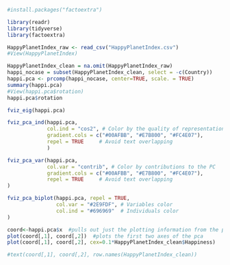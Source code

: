 
```r
#install.packages("factoextra")

```

```r
library(readr)
library(tidyverse)
library(factoextra)
```


```r
HappyPlanetIndex_raw <- read_csv("HappyPlanetIndex.csv")
#View(HappyPlanetIndex)
```


```r

HappyPlanetIndex_clean = na.omit(HappyPlanetIndex_raw)
happi_nocase = subset(HappyPlanetIndex_clean, select = -c(Country))
happi.pca <- prcomp(happi_nocase, center=TRUE, scale. = TRUE)
summary(happi.pca)
#View(happi.pca$rotation)
happi.pca$rotation
```
```r
fviz_eig(happi.pca)
```
```r
fviz_pca_ind(happi.pca,
             col.ind = "cos2", # Color by the quality of representation
             gradient.cols = c("#00AFBB", "#E7B800", "#FC4E07"),
             repel = TRUE     # Avoid text overlapping
             )
```
```r
fviz_pca_var(happi.pca,
             col.var = "contrib", # Color by contributions to the PC
             gradient.cols = c("#00AFBB", "#E7B800", "#FC4E07"),
             repel = TRUE     # Avoid text overlapping
)

```
```r
fviz_pca_biplot(happi.pca, repel = TRUE,
                col.var = "#2E9FDF", # Variables color
                col.ind = "#696969"  # Individuals color
)
```
```r
coord<-happi.pca$x 	#pulls out just the plotting information from the pca results
plot(coord[,1], coord[,2]) 	#plots the first two axes of the pca
plot(coord[,1], coord[,2], cex=0.1*HappyPlanetIndex_clean$Happiness) 	#Now the symbol size tells you mpg

#text(coord[,1], coord[,2], row.names(HappyPlanetIndex_clean)) 
```

